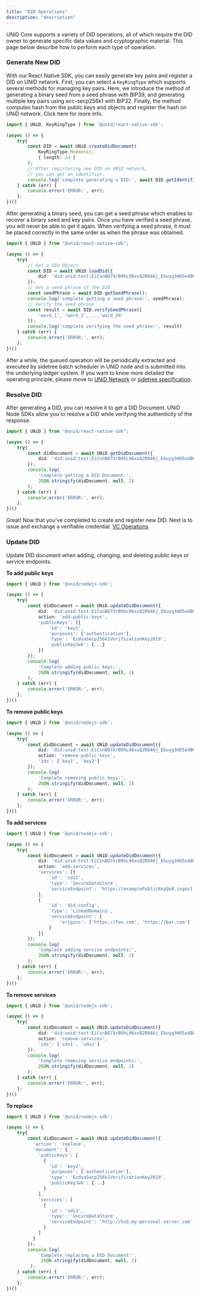 ```yaml
---
title: "DID Operations"
description: "description"
---
```


UNiD Core supports a variety of DID operations, all of which require the DID owner to generate specific data values and cryptographic material. This page below describe how to perform each type of operation.

### Generate New DID

With our React Native SDK, you can easily generate key pairs and register a DID on UNiD network. First, you can select a `KeyRingType` which supports several methods for managing key pairs. Here, we introduce the method of generating a binary seed from a seed phrase with BIP39, and generating multiple key pairs using ecc-secp256k1 with BIP32. Finally, the method computes hash from the public keys and objects and register the hash on UNiD network. Click here for more info.

```ts
import { UNiD, KeyRingType } from '@unid/react-native-sdk';

(async () => {
	try{
	    const DID = await UNiD.createDidDocument(
			KeyRingType.Mnemonic,
			{ length: 24 }
		);
		// After registering new DID on UNiD network,
		// you can get an identifier.
		console.log('complete generating a DID:', await DID.getIdentifier());
	} catch (err) {
	    console.error('ERROR:', err);
	};
})()
```

After generating a binary seed, you can get a seed phrase which enables to recover a binary seed and key pairs. Once you have verified a seed phrase, you will never be able to get it again. When verifying a seed phrase, it must be placed correctly in the same order as when the phrase was obtained.

```ts
import { UNiD } from "@unid/react-native-sdk";

(async () => {
    try{
		// Get a DID Object
        const DID = await UNiD.loadDid({
    		did: 'did:unid:test:EiCsnBO7XrB9hL96xvQ2R846j_Ebuyg3HO5o4BOSoU7ffg'
    	});
		// Get a seed phrase of the DID
        const seedPhrase = await DID.getSeedPhrase();
        console.log('complete getting a seed phrase:', seedPhrase);
		// Verify the seed phrase
		const result = await DID.verifySeedPhrase([
			'word_1', 'word_2',...,'word_24'
		]);
	    console.log('complete verifying the seed phrase:', result)
	} catch (err) {
	    console.error('ERROR:', err);
	};
})()
```

After a while, the queued operation will be periodically extracted and executed by sidetree batch scheduler in UNiD node and is submitted into the underlying ledger system. If you want to know more detailed the operating principle, please move to [UNiD Network](../unid#unid-network) or [sidetree specification](https://identity.foundation/sidetree/spec/).

### Resolve DID

After generating a DID, you can resolve it to get a DID Document. UNiD Node SDKs allow you to resolve a DID while verifying the authenticity of the response.

```ts
import { UNiD } from "@unid/react-native-sdk";

(async () => {
	try{
		const didDocument = await UNiD.getDidDocument({
			did: 'did:unid:test:EiCsnBO7XrB9hL96xvQ2R846j_Ebuyg3HO5o4BOSoU7ffg'
		});
		console.log(
			'Complete getting a DID Document:',
			JSON.stringify(didDocument, null, 2)
		);
	} catch (err) {
	    console.error('ERROR:', err);
	};
})()
```


Great! Now that you've completed to create and register new DID. Next is to issue and exchange a verifiable credential. [VC Operations](../2-verifiable-credential).


### Update DID

Update DID document when adding, changing, and deleting public keys or service endpoints.

**To add public keys**
```ts
import { UNiD } from '@unid/nodejs-sdk';

(async () => {
	try{
		const didDocument = await UNiD.updateDidDocument({
			did: 'did:unid:test:EiCsnBO7XrB9hL96xvQ2R846j_Ebuyg3HO5o4BOSoU7ffg',
			action: 'add-public-keys',
			'publicKeys': [{
		    	'id': 'key1',
				'purposes': ['authentication'],
				'type': 'EcdsaSecp256k1VerificationKey2019',
				'publicKeyJwk': {...}
			}]
		});
		console.log(
			'Complete adding public keys:',
			JSON.stringify(didDocument, null, 2)
		);
	} catch (err) {
	    console.error('ERROR:', err);
	};
})()
```

**To remove public keys**
```ts
import { UNiD } from '@unid/nodejs-sdk';

(async () => {
	try{
		const didDocument = await UNiD.updateDidDocument({
			did: 'did:unid:test:EiCsnBO7XrB9hL96xvQ2R846j_Ebuyg3HO5o4BOSoU7ffg',
			action: 'remove-public-keys',
			'ids': ['key1', 'key2']
		});
		console.log(
			'Complete removing public keys:',
			JSON.stringify(didDocument, null, 2)
		);
	} catch (err) {
	    console.error('ERROR:', err);
	};
})()
```

**To add services**
```ts
import { UNiD } from '@unid/nodejs-sdk';

(async () => {
	try{
		const didDocument = await UNiD.updateDidDocument({
			did: 'did:unid:test:EiCsnBO7XrB9hL96xvQ2R846j_Ebuyg3HO5o4BOSoU7ffg',
			action: 'add-services',
			'services': [{
				'id': 'sds2',
				'type': 'SecureDataStore',
				'serviceEndpoint': 'https://examplePublicKey@o0.ingest.sds.unid.plus/'
			},
			{
				'id': 'did-config',
				'type': 'LinkedDomains',
				'serviceEndpoint': {
					'origins': ['https://foo.com', 'https://bar.com']
				}
			}]
		});
		console.log(
			'Complete adding service endpoints:',
			JSON.stringify(didDocument, null, 2)
		);
	} catch (err) {
	    console.error('ERROR:', err);
	};
})()
```

**To remove services**
```ts
import { UNiD } from '@unid/nodejs-sdk';

(async () => {
	try{
		const didDocument = await UNiD.updateDidDocument({
			did: 'did:unid:test:EiCsnBO7XrB9hL96xvQ2R846j_Ebuyg3HO5o4BOSoU7ffg',
			action: 'remove-services',
			'ids': ['sds1', 'sds2']
		});
		console.log(
			'Complete removing service endpoints:',
			JSON.stringify(didDocument, null, 2)
		);
	} catch (err) {
	    console.error('ERROR:', err);
	};
})()
```

**To replace**
```ts
import { UNiD } from '@unid/nodejs-sdk';

(async () => {
	try{
		const didDocument = await UNiD.updateDidDocument({
		  'action': 'replace',
		  'document': {
		    'publicKeys': [
		      {
		        'id': 'key2',
		        'purposes': ['authentication'],
		        'type': 'EcdsaSecp256k1VerificationKey2019',
		        'publicKeyJwk': {...}
		      }
		    ],
		    'services': [
		      {
		        'id': 'sds3',
		        'type': 'SecureDataStore',
		        'serviceEndpoint': 'http://hub.my-personal-server.com'
		      }
		    ]
		  }
		});
		console.log(
			'Complete replacing a DID Document:',
			 JSON.stringify(didDocument, null, 2)
		 );
	} catch (err) {
	    console.error('ERROR:', err);
	};
})()
```
